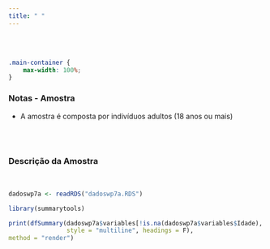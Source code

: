 ```yaml
---
title: " "
---
```


<br/><br/>

```css

.main-container {
    max-width: 100%;
}

```

### Notas - Amostra   
- A amostra é composta por indivíduos adultos (18 anos ou mais)

<br/><br/>

### Descrição da Amostra

<br/>

<div align="center">
```r
dadoswp7a <- readRDS("dadoswp7a.RDS")

library(summarytools)

print(dfSummary(dadoswp7a$variables[!is.na(dadoswp7a$variables$Idade), ],valid.col = F,display.labels = TRUE,graph.magnif = 1,
                style = "multiline", headings = F),
method = "render")

```
</div>